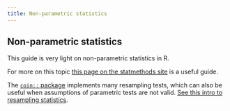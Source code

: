 ```yaml
---
title: Non-parametric statistics
---
```


## Non-parametric statistics {#nonparametrics}

This guide is very light on non-parametric statistics in R.

For more on this topic
[this page on the statmethods site](http://www.statmethods.net/stats/nonparametric.html)
is a useful guide.

The [`coin::` package](http://finzi.psych.upenn.edu/R/library/coin/doc/coin.pdf)
implements many resampling tests, which can also be useful when assumptions of
parametric tests are not valid.
[See this intro to resampling statistics](http://www.statmethods.net/stats/resampling.html).
